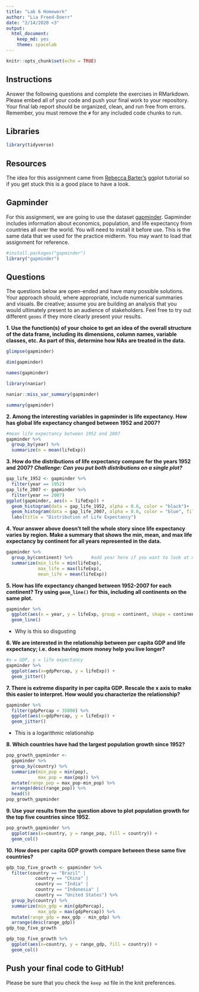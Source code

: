 ```yaml
---
title: "Lab 6 Homework"
author: "Lia Freed-Doerr"
date: "2/14/2020 <3"
output:
  html_document: 
    keep_md: yes
    theme: spacelab
---
```


```r
knitr::opts_chunk$set(echo = TRUE)
```

## Instructions
Answer the following questions and complete the exercises in RMarkdown. Please embed all of your code and push your final work to your repository. Your final lab report should be organized, clean, and run free from errors. Remember, you must remove the `#` for any included code chunks to run.  

## Libraries
```r
library(tidyverse)
```

## Resources
The idea for this assignment came from [Rebecca Barter's](http://www.rebeccabarter.com/blog/2017-11-17-ggplot2_tutorial/) ggplot tutorial so if you get stuck this is a good place to have a look.  

## Gapminder
For this assignment, we are going to use the dataset [gapminder](https://cran.r-project.org/web/packages/gapminder/index.html). Gapminder includes information about economics, population, and life expectancy from countries all over the world. You will need to install it before use. This is the same data that we used for the practice midterm. You may want to load that assignment for reference.  
```r
#install.packages("gapminder")
library("gapminder")
```

## Questions
The questions below are open-ended and have many possible solutions. Your approach should, where appropriate, include numerical summaries and visuals. Be creative; assume you are building an analysis that you would ultimately present to an audience of stakeholders. Feel free to try out different `geoms` if they more clearly present your results.  

**1. Use the function(s) of your choice to get an idea of the overall structure of the data frame, including its dimensions, column names, variable classes, etc. As part of this, determine how NAs are treated in the data.**  
```r
glimpse(gapminder)
```

```r
dim(gapminder)
```

```r
names(gapminder)
```

```r
library(naniar)
```

```r
naniar::miss_var_summary(gapminder)
```

```r
summary(gapminder)
```


**2. Among the interesting variables in gapminder is life expectancy. How has global life expectancy changed between 1952 and 2007?**

```r
#mean life expectancy between 1952 and 2007
gapminder %>%
  group_by(year) %>%
  summarize(m = mean(lifeExp))
```


**3. How do the distributions of life expectancy compare for the years 1952 and 2007? _Challenge: Can you put both distributions on a single plot?_**
```r
gap_life_1952 <- gapminder %>%
  filter(year == 1952)
gap_life_2007 <- gapminder %>%
  filter(year == 2007)
ggplot(gapminder, aes(x = lifeExp)) +
  geom_histogram(data = gap_life_1952, alpha = 0.6, color = "black")+
  geom_histogram(data = gap_life_2007, alpha = 0.6, color = "blue", fill = "light blue")+
  labs(title = "Distribution of Life Expectancy")
```


**4. Your answer above doesn't tell the whole story since life expectancy varies by region. Make a summary that shows the min, mean, and max life expectancy by continent for all years represented in the data.**

```r
gapminder %>%
  group_by(continent) %>%       #add year here if you want to look at more data
  summarize(min_life = min(lifeExp),
            max_life = max(lifeExp),
            mean_life = mean(lifeExp))
```


**5. How has life expectancy changed between 1952-2007 for each continent? Try using `geom_line()` for this, including all continents on the same  plot.**

```r
gapminder %>%
  ggplot(aes(x = year, y = lifeExp, group = continent, shape = continent, color = continent)) +
  geom_line()
```
+ Why is this so disgusting

**6. We are interested in the relationship between per capita GDP and life expectancy; i.e. does having more money help you live longer?**
```r
#x = GDP, y = life expectancy   
gapminder %>%
  ggplot(aes(x=gdpPercap, y = lifeExp)) +
  geom_jitter()
```


**7. There is extreme disparity in per capita GDP. Rescale the x axis to make this easier to interpret. How would you characterize the relationship?**
```r
gapminder %>%
  filter(gdpPercap < 35000) %>%
  ggplot(aes(x=gdpPercap, y = lifeExp)) +
  geom_jitter()
```
+ This is a logarithmic relationship

**8. Which countries have had the largest population growth since 1952?**
```r
pop_growth_gapminder <-
  gapminder %>%
  group_by(country) %>%
  summarize(min_pop = min(pop),
            max_pop = max(pop)) %>%
  mutate(range_pop = max_pop-min_pop) %>%
  arrange(desc(range_pop)) %>%
  head(5)
pop_growth_gapminder
```


**9. Use your results from the question above to plot population growth for the top five countries since 1952.**

```r
pop_growth_gapminder %>%
  ggplot(aes(x=country, y = range_pop, fill = country)) +
  geom_col()
```


**10. How does per capita GDP growth compare between these same five countries?**

```r
gdp_top_five_growth <- gapminder %>%
  filter(country == "Brazil" |
           country == "China" |
           country == "India" |
           country == "Indonesia" |
           country == "United States") %>%
  group_by(country) %>%
  summarize(min_gdp = min(gdpPercap),
            max_gdp = max(gdpPercap)) %>%
  mutate(range_gdp = max_gdp - min_gdp) %>%
  arrange(desc(range_gdp))
gdp_top_five_growth
```

```r
gdp_top_five_growth %>%
  ggplot(aes(x=country, y = range_gdp, fill = country)) +
  geom_col()
```

## Push your final code to GitHub!
Please be sure that you check the `keep md` file in the knit preferences. 